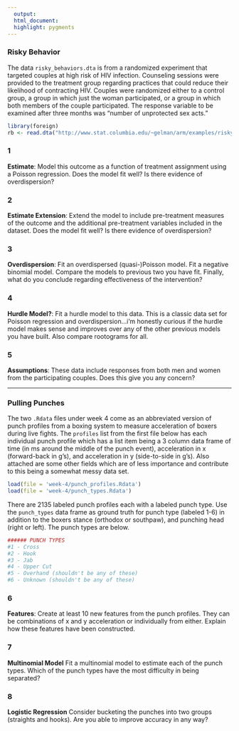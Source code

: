 ```yaml
---
  output: 
  html_document: 
  highlight: pygments
---
```



  
### Risky Behavior
  The data `risky_behaviors.dta` is from a randomized experiment that targeted couples at high risk of HIV infection. Counseling sessions were provided to the treatment group regarding practices that could reduce their likelihood of contracting HIV. Couples were randomized either to a control group, a group in which just the woman participated, or a group in which both members of the couple participated. The response variable to be examined after three months was “number of unprotected sex acts.”

```r
library(foreign)
rb <- read.dta("http://www.stat.columbia.edu/~gelman/arm/examples/risky.behavior/risky_behaviors.dta", convert.factors=TRUE)
```


### 1
**Estimate**: Model this outcome as a function of treatment assignment using a Poisson regression. Does the model fit well? Is there evidence of overdispersion?
 
### 2
**Estimate Extension**: Extend the model to include pre-treatment measures of the outcome and the additional pre-treatment variables included in the dataset. Does the model fit well? Is there evidence of overdispersion?
  
### 3
  **Overdispersion**: Fit an overdispersed (quasi-)Poisson model. Fit a negative binomial model. Compare the models to previous two you have fit. Finally, what do you conclude regarding effectiveness of the intervention?
  
### 4
  **Hurdle Model?**: Fit a hurdle model to this data. This is a classic data set for Poisson regression and overdispersion...i'm honestly curious if the hurdle model makes sense and improves over any of the other previous models you have built. Also compare rootograms for all. 


### 5
**Assumptions**: These data include responses from both men and women from the participating couples. Does this give you any concern?


  * * *
  
### Pulling Punches

The two `.Rdata` files under week 4 come as an abbreviated version of punch profiles from a boxing system to measure acceleration of boxers during live fights. The `profiles` list from the first file below has each individual punch profile which has a list item being a 3 column data frame of time (in ms around the middle of the punch event), acceleration in x (forward-back in g's), and acceleration in y (side-to-side in g's). Also attached are some other fields which are of less importance and contribute to this being a somewhat messy data set.

```r
load(file = 'week-4/punch_profiles.Rdata')
load(file = 'week-4/punch_types.Rdata')
```

There are 2135 labeled punch profiles each with a labeled punch type. Use the `punch_types` data frame as ground truth for punch type (labeled 1-6) in addition to the boxers stance (orthodox or southpaw), and punching head (right or left). The punch types are below.

```r
###### PUNCH TYPES
#1 - Cross
#2 - Hook
#3 - Jab
#4 - Upper Cut
#5 - Overhand (shouldn't be any of these)
#6 - Unknown (shouldn't be any of these)
```


### 6
**Features**: Create at least 10 new features from the punch profiles. They can be combinations of x and y acceleration or individually from either. Explain how these features have been constructed.

### 7
**Multinomial Model** Fit a multinomial model to estimate each of the punch types. Which of the punch types have the most difficulty in being separated?

### 8
**Logistic Regression** Consider bucketing the punches into two groups (straights and hooks). Are you able to improve accuracy in any way?





